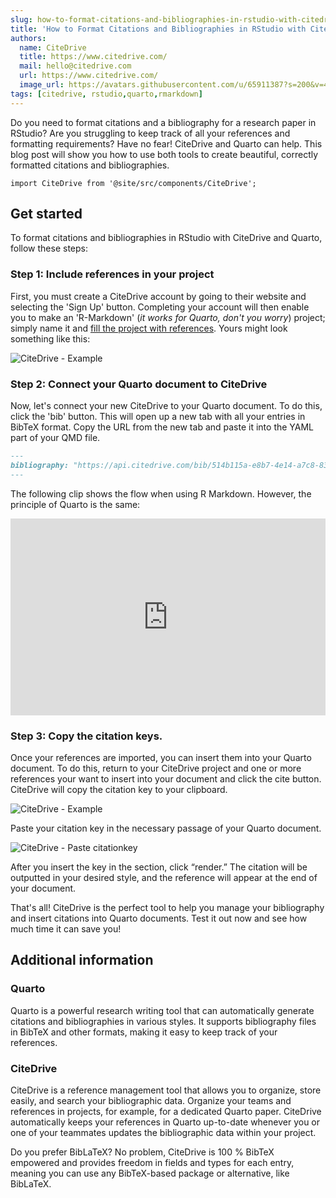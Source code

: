 ```yaml
---
slug: how-to-format-citations-and-bibliographies-in-rstudio-with-citedrive-and-quarto
title: 'How to Format Citations and Bibliographies in RStudio with CiteDrive and Quarto'
authors:
  name: CiteDrive
  title: https://www.citedrive.com/
  mail: hello@citedrive.com
  url: https://www.citedrive.com/
  image_url: https://avatars.githubusercontent.com/u/65911387?s=200&v=4
tags: [citedrive, rstudio,quarto,rmarkdown]
---
```


Do you need to format citations and a bibliography for a research paper in RStudio? Are you struggling to keep track of all your references and formatting requirements? Have no fear! CiteDrive and Quarto can help. This blog post will show you how to use both tools to create beautiful, correctly formatted citations and bibliographies.


```mdx-code-block
import CiteDrive from '@site/src/components/CiteDrive';
```
<CiteDrive />

## Get started

To format citations and bibliographies in RStudio with CiteDrive and Quarto, follow these steps:


### Step 1: Include references in your project

First, you must create a CiteDrive account by going to their website and selecting the 'Sign Up' button. Completing your account will then enable you to make an 'R-Markdown' (*it works for Quarto, don't you worry*) project; simply name it and [fill the project with references](https://citedrive.medium.com/adding-bibliographic-references-to-rstudio-using-citedrive-create-citations-in-r-markdown-or-9b1e1ab59cf6). Yours might look something like this:

![CiteDrive - Example](@site/static/img/tutorial/citedrive_project_example.png)

### Step 2:  Connect your Quarto document to CiteDrive

Now, let's connect your new CiteDrive to your Quarto document. To do this, click the 'bib' button. This will open up a new tab with all your entries in BibTeX format. Copy the URL from the new tab and paste it into the YAML part of your QMD file.


````md
---
bibliography: "https://api.citedrive.com/bib/514b115a-e8b7-4e14-a7c8-83e88337ad12/references.bib?x=eyJpZCI6ICI1MTRiFTE1YS1lOGI3LTRlMTQtYTdjOC04M2U4ODMzN2FkMTIiLCAidXNlciI6ICI5NzgiLCAic2lnbmF0dXJlIjogIjBkZDgzNGM1NDg2YzE2MTRhYTUzZDAyNmI1YjFhZjgxNTg3ODc4NDQ3Yzk1ODQ1ZWI2ZTA5UTQ5YTFlNDdlMGIifQ==.bib"
---
````

The following clip shows the flow when using R Markdown. However, the principle of Quarto is the same:

<iframe width="100%" height="315" src="https://www.youtube.com/embed/7ON96F0GD-Y" title="YouTube video player" frameborder="0" allow="accelerometer; autoplay; clipboard-write; encrypted-media; gyroscope; picture-in-picture" allowfullscreen></iframe>

### Step 3: Copy the citation keys.

Once your references are imported, you can insert them into your Quarto document. To do this, return to your CiteDrive project and one or more references your want to insert into your document and click the cite button. CiteDrive will copy the citation key to your clipboard.

![CiteDrive - Example](@site/static/img/tutorial/citedrive_copy_citation.gif)

Paste your citation key in the necessary passage of your Quarto document.

![CiteDrive - Paste citationkey](@site/static/img/tutorial/citedrive_paste_citation_rstudio.gif)


After you insert the key in the section, click “render.” The citation will be outputted in your desired style, and the reference will appear at the end of your document.

That's all! CiteDrive is the perfect tool to help you manage your bibliography and insert citations into Quarto documents. Test it out now and see how much time it can save you!

## Additional information

### Quarto
Quarto is a powerful research writing tool that can automatically generate citations and bibliographies in various styles. It supports bibliography files in BibTeX and other formats, making it easy to keep track of your references.


### CiteDrive
CiteDrive is a reference management tool that allows you to organize, store easily, and search your bibliographic data. Organize your teams and references in projects, for example, for a dedicated Quarto paper. CiteDrive automatically keeps your references in Quarto up-to-date whenever you or one of your teammates updates the bibliographic data within your project.

Do you prefer BibLaTeX? No problem, CiteDrive is 100 % BibTeX empowered and provides freedom in fields and types for each entry, meaning you can use any BibTeX-based package or alternative, like BibLaTeX.
